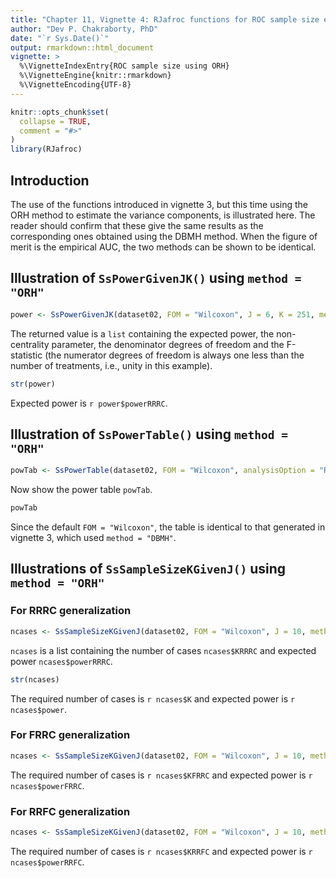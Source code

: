 ```yaml
---
title: "Chapter 11, Vignette 4: RJafroc functions for ROC sample size estimation using ORH method"
author: "Dev P. Chakraborty, PhD"
date: "`r Sys.Date()`"
output: rmarkdown::html_document
vignette: >
  %\VignetteIndexEntry{ROC sample size using ORH}
  %\VignetteEngine{knitr::rmarkdown}
  %\VignetteEncoding{UTF-8}
---
```


```r
knitr::opts_chunk$set(
  collapse = TRUE,
  comment = "#>"
)
library(RJafroc)
```

## Introduction
The use of the functions introduced in vignette 3, but this time using the ORH method to estimate the variance components, is illustrated here. The reader should confirm that these give the same results as the corresponding ones obtained using the DBMH method. When the figure of merit is the empirical AUC, the two methods can be shown to be identical. 

## Illustration of `SsPowerGivenJK()` using `method = "ORH"`
```r
power <- SsPowerGivenJK(dataset02, FOM = "Wilcoxon", J = 6, K = 251, method = "ORH", analysisOption = "RRRC")
````

The returned value is a `list` containing the expected power, the non-centrality parameter, the denominator degrees of freedom and the F-statistic (the numerator degrees of freedom is always one less than the number of treatments, i.e., unity in this example). 

```r
str(power)
````

Expected power is `r power$powerRRRC`.


## Illustration of `SsPowerTable()` using `method = "ORH"`
```r
powTab <- SsPowerTable(dataset02, FOM = "Wilcoxon", analysisOption = "RRRC")
````

Now show the power table `powTab`. 

```r
powTab
````

Since the default `FOM = "Wilcoxon"`, the table is identical to that generated in vignette 3, which used  `method = "DBMH"`. 

## Illustrations of `SsSampleSizeKGivenJ()` using `method = "ORH"`

### For RRRC generalization
```r
ncases <- SsSampleSizeKGivenJ(dataset02, FOM = "Wilcoxon", J = 10, method = "ORH", analysisOption = "RRRC")
````

`ncases` is a list containing the number of cases `ncases$KRRRC` and expected power `ncases$powerRRRC`. 

```r
str(ncases)
````

The required number of cases is `r ncases$K` and expected power is `r ncases$power`.

### For FRRC generalization
```r
ncases <- SsSampleSizeKGivenJ(dataset02, FOM = "Wilcoxon", J = 10, method = "ORH", analysisOption = "FRRC")
````

The required number of cases is `r ncases$KFRRC` and expected power is `r ncases$powerFRRC`.

### For RRFC generalization
```r
ncases <- SsSampleSizeKGivenJ(dataset02, FOM = "Wilcoxon", J = 10, method = "ORH", analysisOption = "RRFC")
````

The required number of cases is `r ncases$KRRFC` and expected power is `r ncases$powerRRFC`.



